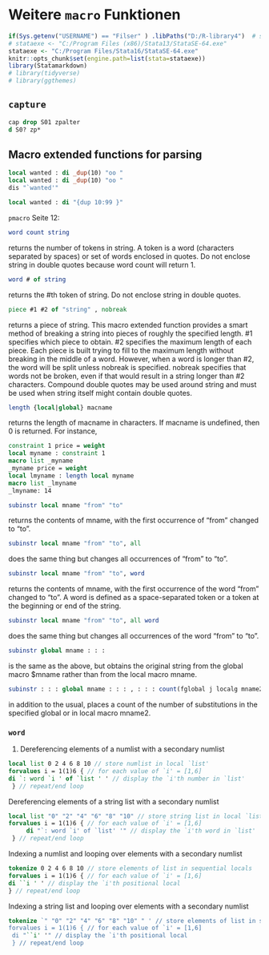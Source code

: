 # Weitere `macro` Funktionen {#macro}

```r
if(Sys.getenv("USERNAME") == "Filser" ) .libPaths("D:/R-library4")  # set library
# stataexe <- "C:/Program Files (x86)/Stata13/StataSE-64.exe"
stataexe <- "C:/Program Files/Stata16/StataSE-64.exe"
knitr::opts_chunk$set(engine.path=list(stata=stataexe))
library(Statamarkdown)
# library(tidyverse)
# library(ggthemes)
```



## `capture`

```stata
cap drop S01 zpalter
d S0? zp*
```



## Macro extended functions for parsing


```stata
local wanted : di _dup(10) "oo "
local wanted : di _dup(10) "oo "
dis "`wanted'"

local wanted : di "{dup 10:99 }"
```



`pmacro` Seite 12:

```stata
word count string
```
returns the number of tokens in string. A token is a word (characters separated by spaces) or set of words enclosed in quotes. Do not enclose string in double quotes because word count will return 1.


```stata
word # of string
```
returns the #th token of string. Do not enclose string in double quotes.

```stata
piece #1 #2 of "string" , nobreak
```
returns a piece of string. This macro extended function provides a smart method of breaking a string into pieces of roughly the specified length. #1 specifies which piece to obtain. #2 specifies the maximum length of each piece. Each piece is built trying to fill to the maximum length without
breaking in the middle of a word. However, when a word is longer than #2, the word will be split unless nobreak is specified. nobreak specifies that words not be broken, even if that would result in a string longer than #2 characters. Compound double quotes may be used around string and must be used when string itself might
contain double quotes.

```stata
length {local|global} macname
```

returns the length of macname in characters. If macname is undefined, then 0 is returned. For instance,

```stata
constraint 1 price = weight
local myname : constraint 1
macro list _myname
_myname price = weight
local lmyname : length local myname
macro list _lmyname
_lmyname: 14
```


```stata
subinstr local mname "from" "to"
```
returns the contents of mname, with the first occurrence of “from” changed to “to”.


```stata
subinstr local mname "from" "to", all
```
does the same thing but changes all occurrences of “from” to “to”.

```stata
subinstr local mname "from" "to", word
```
returns the contents of mname, with the first occurrence of the word “from” changed to “to”. A word is defined as a space-separated token or a token at the beginning or end of the string.


```stata
subinstr local mname "from" "to", all word
```
does the same thing but changes all occurrences of the word “from” to “to”.

```stata
subinstr global mname : : :
```
is the same as the above, but obtains the original string from the global macro $mname rather than from the local macro mname.


```stata
subinstr : : : global mname : : : , : : : count(fglobal j localg mname2)
```
in addition to the usual, places a count of the number of substitutions in the specified global or in local macro mname2.

### `word`

1. Dereferencing elements of a numlist with a secondary numlist
```stata
local list 0 2 4 6 8 10 // store numlist in local `list'
forvalues i = 1(1)6 { // for each value of `i' = [1,6]
di `: word `i ' of `list ' ' // display the `i'th number in `list'
 } // repeat/end loop
```


Dereferencing elements of a string list with a secondary numlist
```stata
local list "0" "2" "4" "6" "8" "10" // store string list in local `list'
forvalues i = 1(1)6 { // for each value of `i' = [1,6]
     di "`: word `i' of `list' '" // display the `i'th word in `list'
 } // repeat/end loop
```


Indexing a numlist and looping over elements with a secondary numlist
```stata
tokenize 0 2 4 6 8 10 // store elements of list in sequential locals
forvalues i = 1(1)6 { // for each value of `i' = [1,6]
di ``i ' ' // display the `i'th positional local
} // repeat/end loop
```


Indexing a string list and looping over elements with a secondary numlist
```stata
tokenize `" "0" "2" "4" "6" "8" "10" " ' // store elements of list in sequential
forvalues i = 1(1)6 { // for each value of `i' = [1,6]
 di "``i' '" // display the `i'th positional local
 } // repeat/end loop
```



